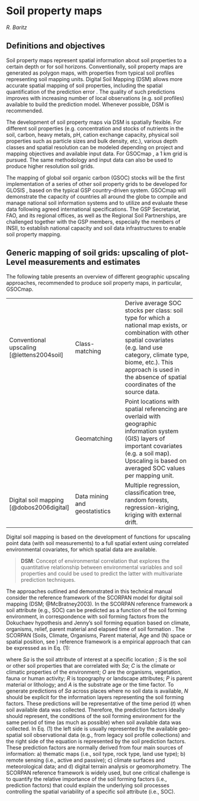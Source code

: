 # Soil property maps

*R. Baritz*

## Definitions and objectives

\index{Soil property maps|textbf|(}
Soil property maps represent spatial information about soil properties to a certain depth or for soil horizons\index{Soil horizons}. Conventionally, soil property maps are generated as polygon maps, with properties from typical soil profiles representing soil mapping units.
Digital Soil Mapping (DSM) \index{Digital Soil Mapping (DSM)} allows more accurate spatial mapping of soil properties, including the spatial quantification of the prediction error \index{Prediction!error}. The quality of such predictions improves with increasing number of local observations (e.g. soil profiles) available to build the prediction model\index{Prediction!model}. Whenever possible, DSM is recommended. 

The development of soil property maps via DSM is spatially flexible. For different soil properties (e.g. concentration and stocks of nutrients in the soil, carbon, heavy metals, pH, cation exchange capacity, physical soil properties such as particle sizes and bulk density, etc.), various depth classes and spatial resolution can be modeled depending on project and mapping objectives and available input data. For GSOCmap \index{Global Soil Organic Carbon Map (GSOCMap)}, a 1 km grid is pursued. The same methodology and input data can also be used to produce higher resolution soil grids.

The mapping of global soil organic carbon (GSOC) stocks will be the first implementation of a series of other soil property grids to be developed for GLOSIS \index{Soil Information System (SIS)!global}, based on the typical GSP country-driven system. GSOCmap will demonstrate the capacity of countries all around the globe to compile and manage national soil information systems and to utilize and evaluate these data following agreed international specifications. The GSP Secretariat, FAO, and its regional offices, as well as the Regional Soil Partnerships, are challenged together with the GSP members, especially the members of INSII, to establish national capacity and soil data infrastructures to enable soil property mapping.
\index{Soil property maps|textbf|)}

## Generic mapping of soil grids: upscaling of plot-Level measurements and estimates

The following table presents an overview of different geographic upscaling approaches, recommended to produce soil property maps, in particular, GSOCmap.

|   |   |                                                                       | 
|-------------------|-------------------------|-----------------------------------------|
| Conventional upscaling [@lettens2004soil]  |  Class-matching | Derive average SOC stocks per class: soil type for which a national map exists, or combination with other spatial covariates (e.g. land use category, climate type, biome, etc.). This approach is used in the absence of spatial coordinates of the source data.  |
|                         | Geomatching     | Point locations with spatial referencing are overlaid with geographic information system (GIS) layers of important covariates (e.g. a soil map). Upscaling is based on averaged SOC values per mapping unit.  | 
|  Digital soil mapping [@dobos2006digital] \index{Digital Soil Mapping (DSM)}    | Data mining and geostatistics  | Multiple regression, classification tree, random forests, regression-kriging, kriging with external drift.  | 


Digital soil mapping is based on the development of functions for upscaling point data (with soil measurements) to a full spatial extent using correlated environmental covariates, for which spatial data are available.

> **DSM**: Concept of environmental correlation that explores the quantitative relationship between environmental variables and soil properties and could be used to predict the latter with multivariate prediction techniques.

The approaches outlined and demonstrated in this technical manual consider the reference framework of the SCORPAN
model for digital soil mapping (DSM; @McBratney2003). In the
SCORPAN reference framework a soil attribute (e.g., SOC) can be
predicted as a function of the soil forming environment, in
correspondence with soil forming factors from the Dokuchaev hypothesis
and Jenny's soil forming equation based on climate, organisms, relief,
parent material and elapsed time of soil formation
\citep{Florinsky2012}. The SCORPAN (Soils, Climate,
Organisms, Parent material, Age and (N) space or spatial position, see
\cite{McBratney2003}) reference framework is a empirical approach
that can be expressed as in Eq. (1):

\begin{equation}
Sa_{[x; y ~ t]}
=f(S_{[x; y ~ t]},C_{[x; y ~ t]},O_{[x; y ~ t]},R_{[x; y ~ t]},P_{[x;
y ~ t]},A_{[x; y ~ t]})
\end{equation}

where $Sa$ is the soil attribute of interest at a specific location
\textcolor{red}{N (represented by the spatial coordinates of field
observations $x$; $y$) and representative for a specific time frame
($t$)}; $S$ is the soil or other soil properties  that
are correlated with $Sa$; $C$ is the climate or climatic properties
of the environment; $O$ are the organisms, vegetation, fauna or human
activity; $R$ is topography or landscape attributes; $P$ is parent
material or lithology; and $A$ is the substrate age or the time
factor. To generate predictions of $Sa$ across places
where no soil data is available, $N$ should be explicit for the
information layers representing the soil forming factors. These
predictions will be representative of the time period ($t$) when soil
available data was collected. Therefore, the prediction factors
ideally should represent, the conditions of the soil forming
environment for the same period of time (as much as possible) when
soil available data was collected. In Eq. (1) the left side is
usually represented by the available geo-spatial soil observational
data (e.g., from legacy soil profile collections) and the right side
of the equation is represented by the soil prediction factors. These
prediction factors are normally derived from four main sources of
information: a) thematic maps (i.e., soil type, rock type, land use
type); b) remote sensing (i.e., active and passive); c) climate
surfaces and meteorological data; and d) digital terrain analysis or
geomorphometry. The SCORPAN reference framework is widely used, but
one critical challenge is to quantify the relative importance of the
soil forming factors (i.e., prediction factors) that could explain the
underlying soil processes controlling the spatial variability of a
specific soil attribute (i.e., SOC).
